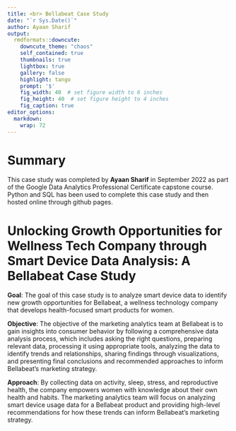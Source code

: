 ```yaml
---
title: <br> Bellabeat Case Study
date: "`r Sys.Date()`"
author: Ayaan Sharif
output:
  rmdformats::downcute:
    downcute_theme: "chaos"
    self_contained: true
    thumbnails: true
    lightbox: true
    gallery: false
    highlight: tango
    prompt: '$'
    fig_width: 40  # set figure width to 6 inches
    fig_height: 40  # set figure height to 4 inches
    fig_caption: true
editor_options: 
  markdown: 
    wrap: 72
---
```



# Summary

This case study was completed by **Ayaan Sharif** in September 2022 as part of the Google Data Analytics Professional Certificate capstone course. Python and SQL has been used to complete this case study and then hosted online through github pages.

# Unlocking Growth Opportunities for Wellness Tech Company through Smart Device Data Analysis: A Bellabeat Case Study

**Goal**: The goal of this case study is to analyze smart device data to identify new growth opportunities for Bellabeat, a wellness technology company that develops health-focused smart products for women.

**Objective**: The objective of the marketing analytics team at Bellabeat is to gain insights into consumer behavior by following a comprehensive data analysis process, which includes asking the right questions, preparing relevant data, processing it using appropriate tools, analyzing the data to identify trends and relationships, sharing findings through visualizations, and presenting final conclusions and recommended approaches to inform Bellabeat's marketing strategy.

**Approach**: By collecting data on activity, sleep, stress, and reproductive health, the company empowers women with knowledge about their own health and habits. The marketing analytics team will focus on analyzing smart device usage data for a Bellabeat product and providing high-level recommendations for how these trends can inform Bellabeat’s marketing strategy.
